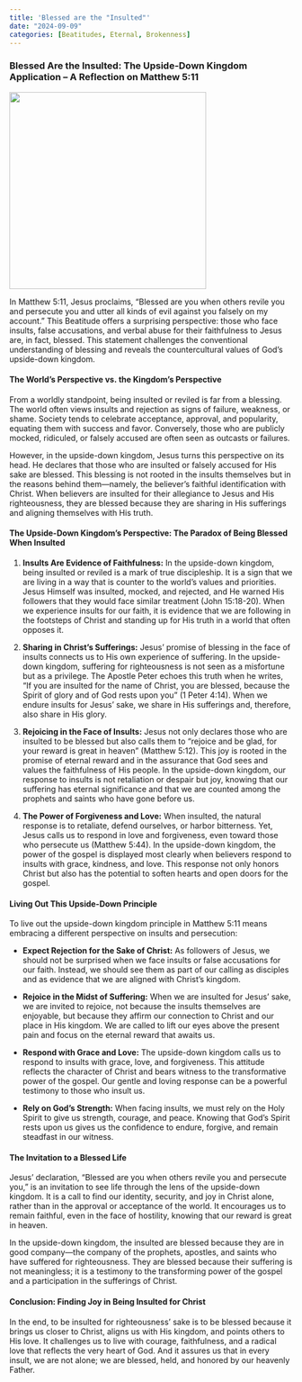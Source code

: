 ```yaml
---
title: 'Blessed are the "Insulted"'
date: "2024-09-09"
categories: [Beatitudes, Eternal, Brokenness]
---
```


### Blessed Are the Insulted: The Upside-Down Kingdom Application – A Reflection on Matthew 5:11

![](insulted.webp){fig-align="center" width="350"}

In Matthew 5:11, Jesus proclaims, "Blessed are you when others revile you and persecute you and utter all kinds of evil against you falsely on my account." This Beatitude offers a surprising perspective: those who face insults, false accusations, and verbal abuse for their faithfulness to Jesus are, in fact, blessed. This statement challenges the conventional understanding of blessing and reveals the countercultural values of God's upside-down kingdom.

#### The World’s Perspective vs. the Kingdom’s Perspective

From a worldly standpoint, being insulted or reviled is far from a blessing. The world often views insults and rejection as signs of failure, weakness, or shame. Society tends to celebrate acceptance, approval, and popularity, equating them with success and favor. Conversely, those who are publicly mocked, ridiculed, or falsely accused are often seen as outcasts or failures.

However, in the upside-down kingdom, Jesus turns this perspective on its head. He declares that those who are insulted or falsely accused for His sake are blessed. This blessing is not rooted in the insults themselves but in the reasons behind them—namely, the believer's faithful identification with Christ. When believers are insulted for their allegiance to Jesus and His righteousness, they are blessed because they are sharing in His sufferings and aligning themselves with His truth.

#### The Upside-Down Kingdom’s Perspective: The Paradox of Being Blessed When Insulted

1.  **Insults Are Evidence of Faithfulness:** In the upside-down kingdom, being insulted or reviled is a mark of true discipleship. It is a sign that we are living in a way that is counter to the world’s values and priorities. Jesus Himself was insulted, mocked, and rejected, and He warned His followers that they would face similar treatment (John 15:18-20). When we experience insults for our faith, it is evidence that we are following in the footsteps of Christ and standing up for His truth in a world that often opposes it.

2.  **Sharing in Christ’s Sufferings:** Jesus' promise of blessing in the face of insults connects us to His own experience of suffering. In the upside-down kingdom, suffering for righteousness is not seen as a misfortune but as a privilege. The Apostle Peter echoes this truth when he writes, "If you are insulted for the name of Christ, you are blessed, because the Spirit of glory and of God rests upon you" (1 Peter 4:14). When we endure insults for Jesus' sake, we share in His sufferings and, therefore, also share in His glory.

3.  **Rejoicing in the Face of Insults:** Jesus not only declares those who are insulted to be blessed but also calls them to "rejoice and be glad, for your reward is great in heaven" (Matthew 5:12). This joy is rooted in the promise of eternal reward and in the assurance that God sees and values the faithfulness of His people. In the upside-down kingdom, our response to insults is not retaliation or despair but joy, knowing that our suffering has eternal significance and that we are counted among the prophets and saints who have gone before us.

4.  **The Power of Forgiveness and Love:** When insulted, the natural response is to retaliate, defend ourselves, or harbor bitterness. Yet, Jesus calls us to respond in love and forgiveness, even toward those who persecute us (Matthew 5:44). In the upside-down kingdom, the power of the gospel is displayed most clearly when believers respond to insults with grace, kindness, and love. This response not only honors Christ but also has the potential to soften hearts and open doors for the gospel.

#### Living Out This Upside-Down Principle

To live out the upside-down kingdom principle in Matthew 5:11 means embracing a different perspective on insults and persecution:

-   **Expect Rejection for the Sake of Christ:** As followers of Jesus, we should not be surprised when we face insults or false accusations for our faith. Instead, we should see them as part of our calling as disciples and as evidence that we are aligned with Christ’s kingdom.

-   **Rejoice in the Midst of Suffering:** When we are insulted for Jesus' sake, we are invited to rejoice, not because the insults themselves are enjoyable, but because they affirm our connection to Christ and our place in His kingdom. We are called to lift our eyes above the present pain and focus on the eternal reward that awaits us.

-   **Respond with Grace and Love:** The upside-down kingdom calls us to respond to insults with grace, love, and forgiveness. This attitude reflects the character of Christ and bears witness to the transformative power of the gospel. Our gentle and loving response can be a powerful testimony to those who insult us.

-   **Rely on God’s Strength:** When facing insults, we must rely on the Holy Spirit to give us strength, courage, and peace. Knowing that God’s Spirit rests upon us gives us the confidence to endure, forgive, and remain steadfast in our witness.

#### The Invitation to a Blessed Life

Jesus’ declaration, “Blessed are you when others revile you and persecute you,” is an invitation to see life through the lens of the upside-down kingdom. It is a call to find our identity, security, and joy in Christ alone, rather than in the approval or acceptance of the world. It encourages us to remain faithful, even in the face of hostility, knowing that our reward is great in heaven.

In the upside-down kingdom, the insulted are blessed because they are in good company—the company of the prophets, apostles, and saints who have suffered for righteousness. They are blessed because their suffering is not meaningless; it is a testimony to the transforming power of the gospel and a participation in the sufferings of Christ.

#### Conclusion: Finding Joy in Being Insulted for Christ

In the end, to be insulted for righteousness' sake is to be blessed because it brings us closer to Christ, aligns us with His kingdom, and points others to His love. It challenges us to live with courage, faithfulness, and a radical love that reflects the very heart of God. And it assures us that in every insult, we are not alone; we are blessed, held, and honored by our heavenly Father.
